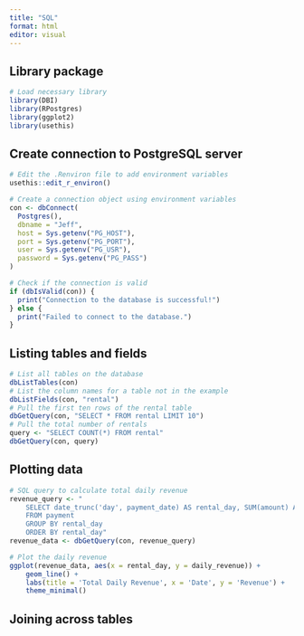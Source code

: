 ```yaml
---
title: "SQL"
format: html
editor: visual
---
```


## Library package

```r
# Load necessary library
library(DBI)
library(RPostgres)
library(ggplot2)
library(usethis)

```

## Create connection to PostgreSQL server

```r
# Edit the .Renviron file to add environment variables
usethis::edit_r_environ()

# Create a connection object using environment variables
con <- dbConnect(
  Postgres(),
  dbname = "Jeff",
  host = Sys.getenv("PG_HOST"),
  port = Sys.getenv("PG_PORT"),
  user = Sys.getenv("PG_USR"),
  password = Sys.getenv("PG_PASS")
)

# Check if the connection is valid
if (dbIsValid(con)) {
  print("Connection to the database is successful!")
} else {
  print("Failed to connect to the database.")
}

```

## Listing tables and fields

```r
# List all tables on the database
dbListTables(con)
# List the column names for a table not in the example
dbListFields(con, "rental")
# Pull the first ten rows of the rental table
dbGetQuery(con, "SELECT * FROM rental LIMIT 10")
# Pull the total number of rentals
query <- "SELECT COUNT(*) FROM rental"
dbGetQuery(con, query)
```

##  Plotting data

```r
# SQL query to calculate total daily revenue
revenue_query <- "
    SELECT date_trunc('day', payment_date) AS rental_day, SUM(amount) AS daily_revenue
    FROM payment
    GROUP BY rental_day
    ORDER BY rental_day"
revenue_data <- dbGetQuery(con, revenue_query)

# Plot the daily revenue
ggplot(revenue_data, aes(x = rental_day, y = daily_revenue)) +
    geom_line() +
    labs(title = 'Total Daily Revenue', x = 'Date', y = 'Revenue') +
    theme_minimal()

```

## Joining across tables

```{}
```
